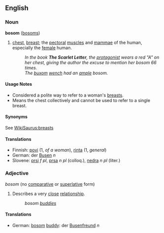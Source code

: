 ==English==
===Noun===
'''bosom''' ([[bosoms]])

# [[chest]], [[breast]]; the [[pectoral]] [[muscle]]s and [[mammae]] of the human, especially the [[female]] human.
#:''In the book '''The Scarlet Letter''', the [[protagonist]] wears a red "A" on her chest, giving the author the excuse to mention her bosom 66 times.''
#:''The [[buxom]] [[wench]] had an [[ample]] bosom.''

====Usage Notes====
*Considered a polite way to refer to a woman's [[breast]]s.
*Means the chest collectively and cannot be used to refer to a single breast.

====Synonyms====
See [[WikiSaurus:breasts]]

====Translations====
*Finnish: [[povi#Finnish|povi]] (1, ''of a woman''), [[rinta]] (1, ''general'')
*German: der [[Busen]] ''n''
*Slovene: [[prsi]] ''f pl'', [[prsa]] ''n pl'' (colloq.), [[nedra]] ''n pl'' (liter.)

===Adjective===
''bosom'' (no [[comparative]] or [[superlative]] form)

# Describes a very [[close]] [[relationship]].
#: ''bosom [[buddy|buddies]]''

====Translations====
*German: [[bosom]] [[buddy]]: der [[Busenfreund]] ''n''